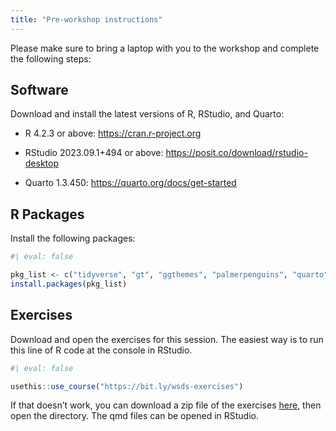 ```yaml
---
title: "Pre-workshop instructions"
---
```


Please make sure to bring a laptop with you to the workshop and complete the following steps:

## Software

Download and install the latest versions of R, RStudio, and Quarto:

-   R 4.2.3 or above: <https://cran.r-project.org>

-   RStudio 2023.09.1+494 or above: <https://posit.co/download/rstudio-desktop>

-   Quarto 1.3.450: <https://quarto.org/docs/get-started>

## R Packages 

Install the following packages:

```r
#| eval: false

pkg_list <- c("tidyverse", "gt", "ggthemes", "palmerpenguins", "quarto", "here", "usethis")
install.packages(pkg_list)
```

## Exercises

Download and open the exercises for this session. The easiest way is to run this line of R code at the console in RStudio.

```r
#| eval: false

usethis::use_course("https://bit.ly/wsds-exercises")
```

If that doesn't work, you can download a zip file of the exercises [here](https://github.com/mine-cetinkaya-rundel/quarto-wsds-exercises), then open the directory. The qmd files can be opened in RStudio.
